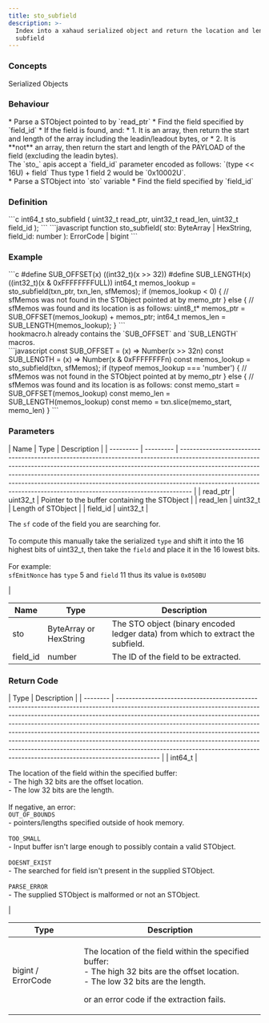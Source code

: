 ```yaml
---
title: sto_subfield
description: >-
  Index into a xahaud serialized object and return the location and length of a
  subfield
---
```


### Concepts

<LinkButton href="/docs/hooks/concepts/serialized-objects">Serialized Objects</LinkButton>

### Behaviour

<Tabs>
<TabItem label="C">
* Parse a STObject pointed to by `read_ptr`
* Find the field specified by `field_id`
* If the field is found, and:
*
  1. It is an array, then return the start and length of the array including the leadin/leadout bytes, or
*
  2. It is **not** an array, then return the start and length of the PAYLOAD of the field (excluding the leadin bytes).

<Aside type="caution" title="Field ID encoding">
The `sto_` apis accept a `field_id` parameter encoded as follows: `(type << 16U) + field`
Thus type 1 field 2 would be `0x10002U`.
</Aside>
</TabItem>

<TabItem label="JavaScript">
* Parse a STObject into `sto` variable
* Find the field specified by `field_id`
</TabItem>
</Tabs>



### Definition

<Tabs>
<TabItem label="C">
```c
int64_t sto_subfield (
    uint32_t read_ptr,
    uint32_t read_len,
    uint32_t field_id
);
```


</TabItem>

<TabItem label="JavaScript">
```javascript
function sto_subfield(
    sto: ByteArray | HexString,
    field_id: number
  ): ErrorCode | bigint
```
</TabItem>
</Tabs>



### Example

<Tabs>
<TabItem label="C">
```c
#define SUB_OFFSET(x) ((int32_t)(x >> 32))
#define SUB_LENGTH(x) ((int32_t)(x & 0xFFFFFFFFULL))
int64_t memos_lookup =
    sto_subfield(txn_ptr, txn_len, sfMemos);
if (memos_lookup < 0)
{
    // sfMemos was not found in the STObject pointed at by memo_ptr
}
else
{
    // sfMemos was found and its location is as follows:
    uint8_t* memos_ptr = SUB_OFFSET(memos_lookup) + memos_ptr;
    int64_t  memos_len = SUB_LENGTH(memos_lookup);
}
```

<Aside type="tip">
hookmacro.h already contains the `SUB_OFFSET` and `SUB_LENGTH` macros.
</Aside>
</TabItem>

<TabItem label="JavaScript">
```javascript
const SUB_OFFSET = (x) => Number(x >> 32n)
const SUB_LENGTH = (x) => Number(x & 0xFFFFFFFFn)
const memos_lookup = sto_subfield(txn, sfMemos);
if (typeof memos_lookup === 'number')
{
    // sfMemos was not found in the STObject pointed at by memo_ptr
}
else
{
    // sfMemos was found and its location is as follows:
    const memo_start = SUB_OFFSET(memos_lookup)
    const memo_len = SUB_LENGTH(memos_lookup)
    const memo = txn.slice(memo_start, memo_len)
}
```
</TabItem>
</Tabs>



### Parameters

<Tabs>
<TabItem label="C">
| Name      | Type      | Description                                                                                                                                                                                                                                                                                                                                                                                                |
| --------- | --------- | ---------------------------------------------------------------------------------------------------------------------------------------------------------------------------------------------------------------------------------------------------------------------------------------------------------------------------------------------------------------------------------------------------------- |
| read_ptr | uint32_t | Pointer to the buffer containing the STObject                                                                                                                                                                                                                                                                                                                                                              |
| read_len | uint32_t | Length of STObject                                                                                                                                                                                                                                                                                                                                                                                         |
| field_id | uint32_t | <p>The <code>sf</code> code of the field you are searching for.<br /><br />To compute this manually take the serialized <code>type</code> and shift it into the 16 highest bits of uint32_t, then take the <code>field</code> and place it in the 16 lowest bits.<br /><br />For example:<br /><code>sfEmitNonce</code> has <code>type</code> 5 and <code>field</code> 11 thus its value is <code>0x050BU</code></p> |


</TabItem>

<TabItem label="JavaScript">


| Name      | Type                   | Description                                                                     |
| --------- | ---------------------- | ------------------------------------------------------------------------------- |
| sto       | ByteArray or HexString | The STO object (binary encoded ledger data) from which to extract the subfield. |
| field_id | number                 | The ID of the field to be extracted.                                            |
</TabItem>
</Tabs>



### Return Code

<Tabs>
<TabItem label="C">
| Type     | Description                                                                                                                                                                                                                                                                                                                                                                                                                                                                                                                                                                     |
| -------- | ------------------------------------------------------------------------------------------------------------------------------------------------------------------------------------------------------------------------------------------------------------------------------------------------------------------------------------------------------------------------------------------------------------------------------------------------------------------------------------------------------------------------------------------------------------------------------- |
| int64_t | <p>The location of the field within the specified buffer:<br />- The high 32 bits are the offset location.<br />- The low 32 bits are the length.<br /><br />If negative, an error:<br /><code>OUT_OF_BOUNDS</code><br />- pointers/lengths specified outside of hook memory.<br /><br /><code>TOO_SMALL</code><br />- Input buffer isn't large enough to possibly contain a valid STObject.<br /><br /><code>DOESNT_EXIST</code><br />- The searched for field isn't present in the supplied STObject.<br /><br /><code>PARSE_ERROR</code><br />- The supplied STObject is malformed or not an STObject.</p> |


</TabItem>

<TabItem label="JavaScript">


| Type               | Description                                                                                                                                                                                              |
| ------------------ | -------------------------------------------------------------------------------------------------------------------------------------------------------------------------------------------------------- |
| bigint / ErrorCode | <p>The location of the field within the specified buffer:<br />- The high 32 bits are the offset location.<br />- The low 32 bits are the length.</p><p></p><p>or an error code if the extraction fails.</p> |
</TabItem>
</Tabs>

